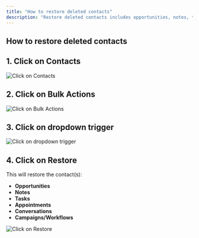 ---
title: "How to restore deleted contacts"
description: "Restore deleted contacts includes opportunities, notes, tasks, appointments, conversations, campaigns/workflows."
---

## How to restore deleted contacts


## 1. Click on Contacts

![Click on Contacts](https://images.tango.us/public/edited_image_625ef275-5b7f-4de6-9fc9-d38637383543?crop=focalpoint&fit=crop&fp-x=0.4794&fp-y=0.4916&fp-z=1.0428&w=1200&ar=1920%3A907)

## 2. Click on Bulk Actions

![Click on Bulk Actions](https://images.tango.us/public/edited_image_26844722-205c-4001-bba2-32b70aa66e7f?crop=focalpoint&fit=crop&fp-x=0.3652&fp-y=0.2536&fp-z=1.9313&w=1200&ar=1920%3A907)

## 3. Click on dropdown trigger

![Click on dropdown trigger](https://images.tango.us/public/edited_image_03cee06c-af70-497c-a77d-326c8148517e?crop=focalpoint&fit=crop&fp-x=0.5038&fp-y=0.4987&fp-z=1.0075&w=1200&ar=1920%3A907)


## 4. Click on Restore

This will restore the  contact(s):

-   **Opportunities**
-   **Notes**
-   **Tasks**
-   **Appointments**
-   **Conversations**
-   **Campaigns/Workflows**

![Click on Restore](https://images.tango.us/public/edited_image_4cef99c0-8699-4d82-97a9-06bd132a6bb6?crop=focalpoint&fit=crop&fp-x=0.5595&fp-y=0.4840&fp-z=1.1319&w=1200&ar=1920%3A907)

#   

###